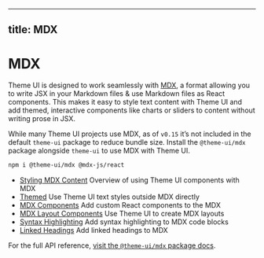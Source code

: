 
---
title: MDX
---


# MDX

Theme UI is designed to work seamlessly with [MDX](https://mdxjs.com/), a format
allowing you to write JSX in your Markdown files & use Markdown files as React
components. This makes it easy to style text content with Theme UI and add
themed, interactive components like charts or sliders to content without writing
prose in JSX.

While many Theme UI projects use MDX, as of `v0.15` it’s not included in the
default `theme-ui` package to reduce bundle size. Install the `@theme-ui/mdx`
package alongside `theme-ui` to use MDX with Theme UI.

```sh
npm i @theme-ui/mdx @mdx-js/react
```

<Cards width={320}>

- [Styling MDX Content](/mdx/styling) Overview of using Theme UI components with
  MDX
- [Themed](/mdx/themed) Use Theme UI text styles outside MDX directly
- [MDX Components](/mdx/components) Add custom React components to the MDX
- [MDX Layout Components](/mdx/layout-components) Use Theme UI to create MDX
  layouts
- [Syntax Highlighting](/mdx/syntax-highlighting) Add syntax highlighting to MDX
  code blocks
- [Linked Headings](/mdx/linked-headings) Add linked headings to MDX

</Cards>

For the full API reference,
[visit the `@theme-ui/mdx` package docs](/packages/mdx).